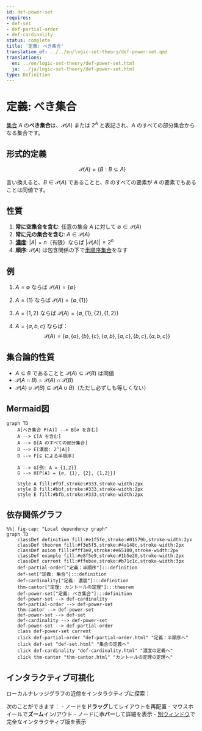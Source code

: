 ```yaml
---
id: def-power-set
requires:
- def-set
- def-partial-order
- def-cardinality
status: complete
title: '定義: べき集合'
translation_of: ../../en/logic-set-theory/def-power-set.qmd
translations:
  en: ../en/logic-set-theory/def-power-set.html
  ja: ../ja/logic-set-theory/def-power-set.html
type: Definition
---
```


# 定義: べき集合 {#def-power-set}

[集合](def-set.qmd) $A$ の**べき集合**は、$\mathcal{P}(A)$ または $2^A$ と表記され、$A$ のすべての部分集合からなる集合です。

## 形式的定義

$$\mathcal{P}(A) = \{B : B \subseteq A\}$$

言い換えると、$B \in \mathcal{P}(A)$ であることと、$B$ のすべての要素が $A$ の要素でもあることは同値です。

## 性質

1. **常に空集合を含む**: 任意の集合 $A$ に対して $\emptyset \in \mathcal{P}(A)$
2. **常に元の集合を含む**: $A \in \mathcal{P}(A)$
3. **[濃度](def-cardinality.qmd)**: $|A| = n$（有限）ならば $|\mathcal{P}(A)| = 2^n$
4. **順序**: $\mathcal{P}(A)$ は包含関係の下で[半順序集合](def-partial-order.qmd)をなす

## 例

1. $A = \emptyset$ ならば $\mathcal{P}(A) = \{\emptyset\}$

2. $A = \{1\}$ ならば $\mathcal{P}(A) = \{\emptyset, \{1\}\}$

3. $A = \{1, 2\}$ ならば $\mathcal{P}(A) = \{\emptyset, \{1\}, \{2\}, \{1, 2\}\}$

4. $A = \{a, b, c\}$ ならば：
   $$\mathcal{P}(A) = \{\emptyset, \{a\}, \{b\}, \{c\}, \{a,b\}, \{a,c\}, \{b,c\}, \{a,b,c\}\}$$

## 集合論的性質

- $A \subseteq B$ であることと $\mathcal{P}(A) \subseteq \mathcal{P}(B)$ は同値
- $\mathcal{P}(A \cap B) = \mathcal{P}(A) \cap \mathcal{P}(B)$
- $\mathcal{P}(A) \cup \mathcal{P}(B) \subseteq \mathcal{P}(A \cup B)$（ただし必ずしも等しくない）

## Mermaid図

```mermaid
graph TD
    A[べき集合 P(A)] --> B[∅ を含む]
    A --> C[A を含む]
    A --> D[A のすべての部分集合]
    D --> E[濃度: 2^|A|]
    D --> F[⊆ による半順序]

    A --> G[例: A = {1,2}]
    G --> H[P(A) = {∅, {1}, {2}, {1,2}}]

    style A fill:#f9f,stroke:#333,stroke-width:2px
    style D fill:#bbf,stroke:#333,stroke-width:2px
    style E fill:#bfb,stroke:#333,stroke-width:2px
```

## 依存関係グラフ

```mermaid
%%| fig-cap: "Local dependency graph"
graph TD
    classDef definition fill:#e1f5fe,stroke:#01579b,stroke-width:2px
    classDef theorem fill:#f3e5f5,stroke:#4a148c,stroke-width:2px
    classDef axiom fill:#fff3e0,stroke:#e65100,stroke-width:2px
    classDef example fill:#e8f5e9,stroke:#1b5e20,stroke-width:2px
    classDef current fill:#ffebee,stroke:#b71c1c,stroke-width:3px
    def-partial-order["定義：半順序"]:::definition
    def-set["定義: 集合"]:::definition
    def-cardinality["定義: 濃度"]:::definition
    thm-cantor["定理: カントールの定理"]:::theorem
    def-power-set["定義: べき集合"]:::definition
    def-power-set --> def-cardinality
    def-partial-order --> def-power-set
    thm-cantor --> def-power-set
    def-power-set --> def-set
    def-cardinality --> def-power-set
    def-power-set --> def-partial-order
    class def-power-set current
    click def-partial-order "def-partial-order.html" "定義：半順序へ"
    click def-set "def-set.html" "集合の定義へ"
    click def-cardinality "def-cardinality.html" "濃度の定義へ"
    click thm-cantor "thm-cantor.html" "カントールの定理の定理へ"
```

## インタラクティブ可視化

ローカルナレッジグラフの近傍をインタラクティブに探索：

::: {.graph-viz data-id="def-power-set" data-width="700" data-height="500"}
:::

次のことができます：
- ノードを**ドラッグ**してレイアウトを再配置
- マウスホイールで**ズーム**イン/アウト
- ノードに**ホバー**して詳細を表示
- [別ウィンドウ](../../output/interactive/ja/def-power-set.html){target="_blank"}で完全なインタラクティブ版を表示
